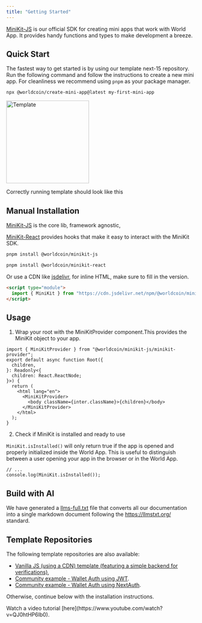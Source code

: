 ```yaml
---
title: "Getting Started"
---
```


[MiniKit-JS](https://github.com/worldcoin/minikit-js) is our official SDK for creating mini apps that work with World App. It provides handy functions and types to make development a breeze.

## Quick Start

The fastest way to get started is by using our template next-15 repository.
Run the following command and follow the instructions to create a new mini app. For cleanliness we recommend using `pnpm` as your package manager.

```bash
npx @worldcoin/create-mini-app@latest my-first-mini-app
```

<div style={{ display: "flex", flexDirection: "column", alignItems: "center" }}>
  <img
    src="/images/docs/mini-apps/quick-start/template.png"
    alt="Template"
    className="m-auto block img-miniapps-template"
    width="220"
    style={{
      borderRadius: "12px",
      boxShadow: "0 2px 10px rgba(0,0,0,0.06)",
    }}
  />
  <p style={{ fontStyle: "italic", marginTop: "0.5rem" }}>
    Correctly running template should look like this
  </p>
</div>

## Manual Installation

[MiniKit-JS](https://www.npmjs.com/package/@worldcoin/minikit-js) is the core lib, framework agnostic,

[MiniKit-React](https://www.npmjs.com/package/@worldcoin/minikit-react) provides hooks that make it easy to interact with the MiniKit SDK.

<CodeGroup>

```bash minikit-js
pnpm install @worldcoin/minikit-js
```

```bash minikit-react
pnpm install @worldcoin/minikit-react
```

</CodeGroup>

Or use a CDN like [jsdelivr](https://www.jsdelivr.com/package/npm/@worldcoin/minikit-js), for inline HTML, make sure to fill in the version.

<CodeGroup>

```html minikit-js
<script type="module">
  import { MiniKit } from "https://cdn.jsdelivr.net/npm/@worldcoin/minikit-js@[version]/+esm";
</script>
```

</CodeGroup>

## Usage

1. Wrap your root with the MiniKitProvider component.This provides the MiniKit object to your app.

```tsx src/index.tsx
import { MiniKitProvider } from "@worldcoin/minikit-js/minikit-provider";
export default async function Root({
  children,
}: Readonly<{
  children: React.ReactNode;
}>) {
  return (
    <html lang="en">
      <MiniKitProvider>
        <body className={inter.className}>{children}</body>
      </MiniKitProvider>
    </html>
  );
}
```

2. Check if MiniKit is installed and ready to use

`MiniKit.isInstalled()` will only return true if the app is opened and properly initialized inside the World App. This is useful to distinguish between a user opening your app in the browser or in the World App.

```tsx
// ...
console.log(MiniKit.isInstalled());
```

## Build with AI

We have generated a [llms-full.txt](https://docs.world.org/llms-full.txt) file that converts all our documentation into a single markdown document following the https://llmstxt.org/ standard.

## Template Repositories

The following template repositories are also available:

- [Vanilla JS (using a CDN) template (featuring a simple backend for verifications)](https://github.com/new?template_name=minikit-js-template&template_owner=worldcoin),
- [Community example - Wallet Auth using JWT](https://github.com/wlding-blocks/wld-mini-apps-101).
- [Community example - Wallet Auth using NextAuth](https://github.com/supercorp-ai/minikit-wallet-auth-next-auth).

Otherwise, continue below with the installation instructions.

<Note>
  Watch a video tutorial [here](https://www.youtube.com/watch?v=QJ0htHP6lb0).
</Note>
